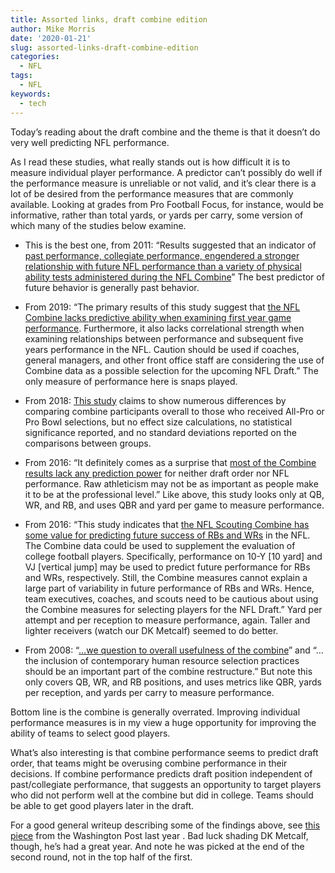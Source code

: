 ```yaml
---
title: Assorted links, draft combine edition
author: Mike Morris
date: '2020-01-21'
slug: assorted-links-draft-combine-edition
categories:
  - NFL
tags:
  - NFL
keywords:
  - tech
---
```





Today’s reading about the draft combine and the theme is that it doesn’t do very well predicting NFL performance. 

As I read these studies, what really stands out is how difficult it is to measure individual player performance. A predictor can’t possibly do well if the performance measure is unreliable or not valid, and it’s clear there is a lot of be desired from the performance measures that are commonly available. Looking at grades from Pro Football Focus, for instance, would be informative, rather than total yards, or yards per carry, some version of which many of the studies below examine. 

* This is the best one, from 2011: “Results suggested that an indicator of [past performance, collegiate performance, engendered a stronger relationship with future NFL performance than a variety of physical ability tests administered during the NFL Combine](https://www.tandfonline.com/doi/full/10.1080/08959285.2011.555218?scroll=top&needAccess=true)” The best predictor of future behavior is generally past behavior. 

* From 2019: “The primary results of this study suggest that [the NFL Combine lacks predictive ability when examining first year game performance](https://www.ncbi.nlm.nih.gov/pubmed/27100168). Furthermore, it also lacks correlational strength when examining relationships between performance and subsequent five years performance in the NFL. Caution should be used if coaches, general managers, and other front office staff are considering the use of Combine data as a possible selection for the upcoming NFL Draft.” The only measure of performance here is snaps played.

* From 2018: [This study](https://journals.lww.com/nsca-jscr/Fulltext/2018/11000/Performance_of_Future_Elite_Players_at_the.14.aspx) claims to show numerous differences by comparing combine participants overall to those who received All-Pro or Pro Bowl selections, but no effect size calculations, no statistical significance reported, and no standard deviations reported on the comparisons between groups. 

* From 2016: “It definitely comes as a surprise that [most of the Combine results lack any prediction power](https://www.stat.berkeley.edu/~aldous/Research/Ugrad/Paul_Park.pdf) for neither draft order nor NFL performance. Raw athleticism may not be as important as people make it to be at the professional level.” Like above, this study looks only at QB, WR, and RB, and uses QBR and yard per game to measure performance. 

* From 2016: “This study indicates that [the NFL Scouting Combine has some value for predicting future success of RBs and WRs](https://journals.lww.com/nsca-jscr/fulltext/2016/05000/predictive_value_of_national_football_league.25.aspx) in the NFL. The Combine data could be used to supplement the evaluation of college football players. Specifically, performance on 10-Y [10 yard] and VJ [vertical jump] may be used to predict future performance for RBs and WRs, respectively. Still, the Combine measures cannot explain a large part of variability in future performance of RBs and WRs. Hence, team executives, coaches, and scouts need to be cautious about using the Combine measures for selecting players for the NFL Draft.” Yard per attempt and per reception to measure performance, again. Taller and lighter receivers (watch our DK Metcalf) seemed to do better. 

* From 2008: “[...we question to overall usefulness of the combine](https://www.researchgate.net/publication/23305472_The_NFL_Combine_Does_It_Predict_Performance_in_the_National_Football_League)” and “...the inclusion of contemporary human resource selection practices should be an important part of the combine restructure.” But note this only covers QB, WR, and RB positions, and uses metrics like QBR, yards per reception, and yards per carry to measure performance.


Bottom line is the combine is generally overrated. Improving individual performance measures is in my view a huge opportunity for improving the ability of teams to select good players. 

What’s also interesting is that combine performance seems to predict draft order, that teams might be overusing combine performance in their decisions. If combine performance predicts draft position independent of past/collegiate performance, that suggests an opportunity to target players who did not perform well at the combine but did in college. Teams should be able to get good players later in the draft. 

For a good general writeup describing some of the findings above, see [this piece](https://www.washingtonpost.com/sports/redskins/the-nfl-combine-tells-us-nothing/2019/03/04/888721ca-3e8a-11e9-922c-64d6b7840b82_story.html) from the Washington Post last year . Bad luck shading DK Metcalf, though, he’s had a great year. And note he was picked at the end of the second round, not in the top half of the first.





